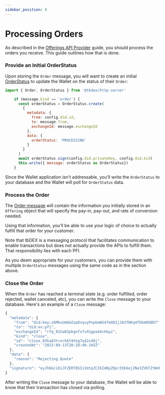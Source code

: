 ```yaml
---
sidebar_position: 8
---
```


# Processing Orders

As described in the [Offerings API Provider](/docs/tbdex/pfi/anatomy-of-a-pfi#offerings-api-provider) guide, you should process the orders you receive. This guide outlines how that is done.

### Provide an Initial OrderStatus

Upon storing the `Order` message, you will want to create an initial [OrderStatus](https://github.com/TBD54566975/tbdex/tree/main/specs/protocol#orderstatus) to update the Wallet on the status of their `Order`:


```js
import { Order, OrderStatus } from '@tbdex/http-server'

    if (message.kind == 'order') {
      const orderStatus = OrderStatus.create(
        {
          metadata: {
            from: config.did.id,
            to: message.from,
            exchangeId: message.exchangeId
          },
          data: {
            orderStatus: 'PROCESSING'
          }
        }
      )
      await orderStatus.sign(config.did.privateKey, config.did.kid)
      this.write({ message: orderStatus as OrderStatus})
    }
```


Since the Wallet application isn't addressable, you’ll write the `OrderStatus` to your database and the Wallet will poll for `OrderStatus` data.


### Process the Order

The [Order message](https://github.com/TBD54566975/tbdex/tree/main/specs/protocol#order) will contain the information you initially stored in an `Offering` object that will specify the pay-in, pay-out, and rate of conversion needed. 

Using that information, you’ll be able to use your logic of choice to actually fulfill that order for your customer. 

Note that tbDEX is a messaging protocol that facilitates communication to enable transactions but does not actually provide the APIs to fulfill them. 
That responsibility lies with each PFI. 

As you deem appropriate for your customers, you can provide them with multiple `OrderStatus` messages using the same code as in the section above.


### Close the Order

When the `Order` has reached a terminal state (e.g. order fulfilled, order rejected, wallet canceled, etc), you can write the `Close` message to your database. Here's an example of a `Close` message:


```js
{
  "metadata": {
    "from": "did:key:z6MkvUm6mZxpDsqvyPnpkeWS4fmXD2jJA3TDKq4fDkmR5BD7",
    "to": "did:ex:pfi",
    "exchangeId": "rfq_01ha83pkgnfxfv41gpa44ckkpz",
    "kind": "close",
    "id": "close_03ha83trerk6t9tkg7q42s48j",
    "createdAt": "2023-09-13T20:28:40.345Z"
  },
  "data": {
    "reason": "Rejecting Quote"
  },
  "signature": "eyJhbGciOiJFZERTQSIsImtpZCI6ImRpZDprZXk6ejZNa3ZVbTZtWnhwRHNxdnlQbnBrZVdTNGZtWEQyakpBM1RES3E0ZkRrbVI1QkQ3I3o2TWt2VW02bVp4cERzcXZ5UG5wa2VXUzRmbVhEMmpKQTNUREtxNGZEa21SNUJENyJ9..tWyGAiuUXFuVvq318Kdz-EJJgCPCWEMO9xVMZD9amjdwPS0p12fkaLwu1PSLxHoXPKSyIbPQnGGZayI_v7tPCA"
}
```


After writing the `Close` message to your database, the Wallet will be able to know that their transaction has closed via polling.
